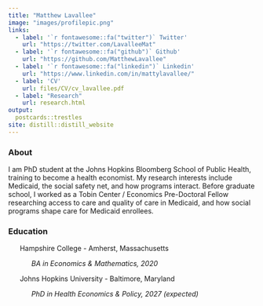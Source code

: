 ```yaml
---
title: "Matthew Lavallee"
image: "images/profilepic.png"
links:
  - label: '`r fontawesome::fa("twitter")` Twitter'
    url: "https://twitter.com/LavalleeMat"
  - label: '`r fontawesome::fa("github")` Github'
    url: "https://github.com/MatthewLavallee"
  - label: '`r fontawesome::fa("linkedin")` Linkedin'
    url: "https://www.linkedin.com/in/mattylavallee/"
  - label: 'CV'
    url: files/CV/cv_lavallee.pdf
  - label: "Research"
    url: research.html
output: 
  postcards::trestles
site: distill::distill_website
---
```


<link rel="stylesheet" href="academicicons/css/academicons.min.css"/>

### About

I am PhD student at the Johns Hopkins Bloomberg School of Public Health, training to become a health economist. My research interests include Medicaid, the social safety net, and how programs interact. Before graduate school, I worked as a Tobin Center / Economics Pre-Doctoral Fellow researching access to care and quality of care in Medicaid, and how social programs shape care for Medicaid enrollees.

### Education
&nbsp;&nbsp;&nbsp;&nbsp;&nbsp;&nbsp;Hampshire College - Amherst, Massachusetts

&nbsp;&nbsp;&nbsp;&nbsp;&nbsp;&nbsp;&nbsp;&nbsp;&nbsp;&nbsp;&nbsp;&nbsp;*BA in Economics & Mathematics, 2020*

&nbsp;&nbsp;&nbsp;&nbsp;&nbsp;&nbsp;Johns Hopkins University - Baltimore, Maryland

&nbsp;&nbsp;&nbsp;&nbsp;&nbsp;&nbsp;&nbsp;&nbsp;&nbsp;&nbsp;&nbsp;&nbsp;*PhD in Health Economics & Policy, 2027 (expected)*
